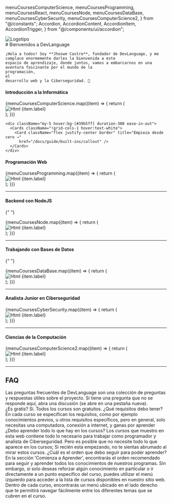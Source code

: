 menuCoursesComputerScience,
menuCoursesProgramming,
menuCoursesReact,
menuCoursesNode,
menuCoursesDataBase,
menuCoursesCyberSecurity,
menuCoursesComputerScience2,
} from "@/constants";
Accordion,
AccordionContent,
AccordionItem,
AccordionTrigger,
} from "@/components/ui/accordion";

<div className="text-center mt-10">

  <div className=" justify-center flex">
    <Image className="-mt-5" alt="Logotipo" src="/assets/logotipo.png" width={400} height={400} />
  </div>

  <div className="-mt-16">
    # Bienvenidos a DevLanguage

    ¡Hola a todos! Soy **Jhoswe Castro**, fundador de DevLanguage, y me complace enormemente darles la bienvenida a este
    espacio de aprendizaje, donde juntos, vamos a embarcarnos en una aventura fascinante por el mundo de la
    programación,
    el
    desarrollo web y la Ciberseguridad. 🚀

  </div>

  <h4 className="mt-10 mb-5 flex justify-start font-semibold">
    Introducción a la Informática
  </h4>

  <div>
    <Cards className="!grid-cols-2 lg:!grid-cols-3 xl:!grid-cols-4">
      {menuCoursesComputerScience.map((item) => {
      return (
      <div
        className="border flex justify-center flex-col items-center hover:scale-105 hover:border-[#39b5ff] duration-300 ease-in-out relative m-5">
        <Image className="p-5 pb-20" alt="Html" src={item.imgURL} width={150} height={150} />
        <Link href={item.route}
          className="!rounded-none duration-300 ease-in-out border-y xl:border bottom-5 absolute w-full xl:w-[200px] p-1 xl:rounded xl:-rotate-3 hover:border-[#39b5ff] bg-[#fff] text-[#000] hover:bg-[#39b5ff] font-semibold">
        {item.label}
        </Link>
      </div>
      );
      })}
    </Cards>

    <div className="my-5 hover:bg-[#39b5ff] duration-300 ease-in-out">
      <Cards className="!grid-cols-1 hover:text-white">
        <Card className="flex justify-center border" title="Empieza desde cero →"
          href="/docs/guide/built-ins/callout" />
      </Cards>
    </div>
  </div>

  <h4 className="my-5 flex justify-start font-semibold">Programación Web</h4>

  <div>
    <Cards className="!grid-cols-2 lg:!grid-cols-3 xl:!grid-cols-4">
      {menuCoursesProgramming.map((item) => {
      return (
      <div
        className="border flex justify-center flex-col items-center hover:scale-105 hover:border-[#39b5ff] duration-300 ease-in-out relative m-5">
        <Image className="p-5 pb-20" alt="Html" src={item.imgURL} width={150} height={150} />
        <Link href={item.route}
          className="!rounded-none border-y bottom-5 absolute w-full xl:w-[200px] p-1 xl:rounded xl:-rotate-3 hover:border-[#39b5ff] bg-[#000] text-[#fff] hover:bg-[#39b5ff] font-semibold">
        {item.label}
        </Link>
      </div>
      );
      })}
    </Cards>
  </div>

  ---

  <h4 className="my-5 flex justify-start font-semibold">Backend con NodeJS</h4>

  {" "}

  <div>
    <Cards className="!grid-cols-2 lg:!grid-cols-3 xl:!grid-cols-4">
      {menuCoursesNode.map((item) => {
      return (
      <div
        className="border flex justify-center flex-col items-center hover:scale-105 hover:border-[#39b5ff] duration-300 ease-in-out relative m-5">
        <Image className="p-5 pb-20" alt="Html" src={item.imgURL} width={150} height={150} />
        <Link href={item.route}
          className="!rounded-none xl:border border-y bottom-5 absolute w-full xl:w-[200px] p-1 xl:rounded xl:-rotate-3 hover:border-[#39b5ff] bg-[#fff] text-[#000] hover:bg-[#39b5ff] font-semibold">
        {item.label}
        </Link>
      </div>
      );
      })}
    </Cards>
  </div>

  ---

  <h4 className="my-5 flex justify-start font-semibold">
    Trabajando con Bases de Datos
  </h4>

  {" "}

  <div>
    <Cards className="!grid-cols-2 lg:!grid-cols-3 xl:!grid-cols-4">
      {menuCoursesDataBase.map((item) => {
      return (
      <div
        className="border flex justify-center flex-col items-center hover:scale-105 hover:border-[#39b5ff] duration-300 ease-in-out relative m-5">
        <Image className="p-5 pb-20" alt="Html" src={item.imgURL} width={150} height={150} />
        <Link href={item.route}
          className="!rounded-none border-y bottom-5 absolute w-full xl:w-[200px] p-1 xl:rounded xl:-rotate-3 hover:border-[#39b5ff] bg-[#000] text-[#fff] hover:bg-[#39b5ff] font-semibold">
        {item.label}
        </Link>
      </div>
      );
      })}
    </Cards>
  </div>

  ---

  <h4 className="my-5 flex justify-start font-semibold">
    Analista Junior en Ciberseguridad
  </h4>

  <div>
    <Cards className="!grid-cols-2 lg:!grid-cols-3 xl:!grid-cols-4">
      {menuCoursesCyberSecurity.map((item) => {
      return (
      <div
        className="border flex justify-center flex-col items-center hover:scale-105 hover:border-[#39b5ff] duration-300 ease-in-out relative m-5">
        <Image className="p-5 pb-20" alt="Html" src={item.imgURL} width={150} height={150} />
        <Link href={item.route}
          className="xl:border !rounded-none border-y bottom-5 absolute w-full xl:w-[200px] p-1 xl:rounded xl:-rotate-3 hover:border-[#39b5ff] bg-[#fff] text-[#000] hover:bg-[#39b5ff] font-semibold">
        {item.label}
        </Link>
      </div>
      );
      })}
    </Cards>
  </div>

  ---

  <h4 className="my-5 flex justify-start font-semibold">
    Ciencias de la Computación
  </h4>

  <div>
    <Cards className="!grid-cols-2 lg:!grid-cols-3 xl:!grid-cols-4">
      {menuCoursesComputerScience2.map((item) => {
      return (
      <div
        className="border flex justify-center flex-col items-center hover:scale-105 hover:border-[#39b5ff] duration-300 ease-in-out relative m-5">
        <Image className="p-5 pb-20" alt="Html" src={item.imgURL} width={150} height={150} />
        <Link href={item.route}
          className="!rounded-none border-y bottom-5 absolute w-full xl:w-[200px] p-1 xl:rounded xl:-rotate-3 hover:border-[#39b5ff] bg-[#000] text-[#fff] hover:bg-[#39b5ff] font-semibold">
        {item.label}
        </Link>
      </div>
      );
      })}
    </Cards>
  </div>

  ---

  ## FAQ

  <div className="my-10">
    Las preguntas frecuentes de DevLanguage son una colección de preguntas y
    respuestas útiles sobre el proyecto. Si tiene una pregunta que no se responde
    aquí, abra una discusión (se abre en una pestaña nueva).
  </div>

  <div>
    <Accordion type="single" collapsible>
      <AccordionItem value="item-1">
        <AccordionTrigger>¿Es gratis?</AccordionTrigger>
        <AccordionContent className="flex justify-start">
          Si. Todos los cursos son gratuitos.
        </AccordionContent>
      </AccordionItem>
      <AccordionItem value="item-2">
        <AccordionTrigger>¿Qué requisitos debo tener?</AccordionTrigger>
        <AccordionContent className="flex justify-start text-start">
          En cada curso se especifican los requisitos, como por ejemplo conocimientos previos, u otros requisitos
          específicos, pero en general, solo necesitas una computadora, conexión a
          internet, y ganas por aprender
        </AccordionContent>
      </AccordionItem>
      <AccordionItem value="item-3">
        <AccordionTrigger>¿Debo aprender todo lo que hay en los cursos?</AccordionTrigger>
        <AccordionContent className="flex justify-start text-start">
          Los cursos que muestro en esta web contiene todo lo necesario para trabajar como programador y analista de
          Ciberseguridad. Pero es posible que no necesite todo lo que aparece en los cursos; Si recién esta empezando,
          no te sientas abrumado al mirar estos
          cursos.
        </AccordionContent>
      </AccordionItem>
      <AccordionItem value="item-4">
        <AccordionTrigger>¿Cuál es el orden que debo seguir para poder aprender?</AccordionTrigger>
        <AccordionContent className="flex justify-start text-start">
          En la sección 'Comienza a Aprender', encontrarás el orden recomendado para seguir y aprender todos los
          conocimientos de
          nuestros programas. Sin embargo, si solo deseas reforzar algún conocimiento en particular o ir directamente a
          un punto
          específico del curso, puedes utilizar el menú izquierdo para acceder a la lista de cursos disponibles en
          nuestro sitio
          web. Dentro de cada curso, encontrarás un menú ubicado en el lado derecho que te permitirá navegar fácilmente
          entre los
          diferentes temas que se cubren en el curso.
        </AccordionContent>
      </AccordionItem>
    </Accordion>

  </div>

</div>